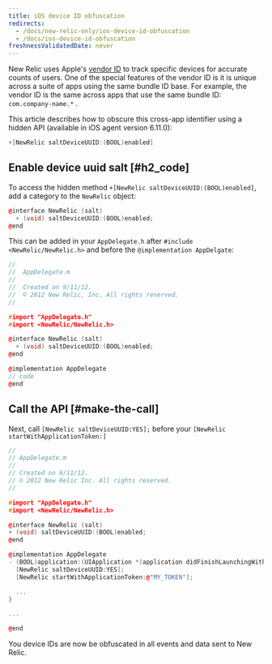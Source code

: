 ```yaml
---
title: iOS device ID obfuscation
redirects:
  - /docs/new-relic-only/ios-device-id-obfuscation
  - /docs/ios-device-id-obfuscation
freshnessValidatedDate: never
---
```


New Relic uses Apple's [vendor ID](https://developer.apple.com/documentation/uikit/uidevice/1620059-identifierforvendor) to track specific devices for accurate counts of users. One of the special features of the vendor ID is it is unique across a suite of apps using the same bundle ID base. For example, the vendor ID is the same across apps that use the same bundle ID: `com.company-name.*` .

This article describes how to obscure this cross-app identifier using a hidden API (available in iOS agent version 6.11.0):

```objectivec
+[NewRelic saltDeviceUUID:(BOOL)enabled]
```

## Enable device uuid salt [#h2_code]

To access the hidden method `+[NewRelic saltDeviceUUID:(BOOL)enabled]`, add a category to the `NewRelic` object:

```cpp
@interface NewRelic (salt)
  + (void) saltDeviceUUID:(BOOL)enabled;
@end
```

This can be added in your `AppDelegate.h` after `#include <NewRelic/NewRelic.h>` and before the `@implementation AppDelgate`:

```cpp
//
//  AppDelegate.m
// 
//  Created on 9/11/12.
//  © 2012 New Relic, Inc. All rights reserved.
//

#import "AppDelegate.h"
#import <NewRelic/NewRelic.h>

@interface NewRelic (salt) 
  + (void) saltDeviceUUID:(BOOL)enabled;
@end

@implementation AppDelegate
// code 
@end
```

## Call the API [#make-the-call]

Next, call `[NewRelic saltDeviceUUID:YES];` before your `[NewRelic startWithApplicationToken:]`

```cpp
// 
// AppDelegate.m 
// 
// Created on 9/11/12. 
// © 2012 New Relic Inc. All rights reserved. 
//

#import "AppDelegate.h"
#import <NewRelic/NewRelic.h>

@interface NewRelic (salt)
+ (void) saltDeviceUUID:(BOOL)enabled;
@end

@implementation AppDelegate
- (BOOL)application:(UIApplication *)application didFinishLaunchingWithOptions:(NSDictionary *)launchOptions {
  [NewRelic saltDeviceUUID:YES];
  [NewRelic startWithApplicationToken:@"MY_TOKEN"];

  ...
}

...

@end
```

You device IDs are now be obfuscated in all events and data sent to New Relic.
